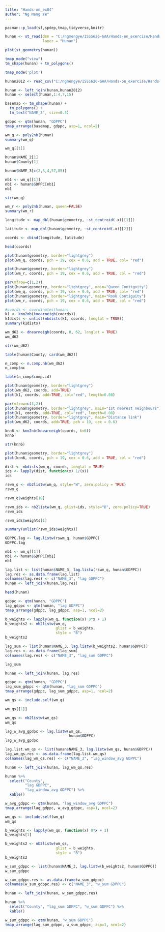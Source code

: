 ```yaml
---
title: "Hands-on_ex04"
author: "Ng Meng Ye"
---
```


```r
pacman::p_load(sf,spdep,tmap,tidyverse,knitr)
```

```r
hunan <- st_read(dsn = "C:/ngmengye/ISSS626-GAA/Hands-on_exercise/Hands-on_ex04/data/geospatial",
                 layer = "Hunan")
```

```r
plot(st_geometry(hunan))
```

```r
tmap_mode("view")
tm_shape(hunan) + tm_polygons()
```

```r
tmap_mode('plot')
```

```r
hunan2012 <- read_csv("C:/ngmengye/ISSS626-GAA/Hands-on_exercise/Hands-on_ex04/data/aspatial/Hunan_2012.csv")
```

```r
hunan <- left_join(hunan,hunan2012)
hunan <- select(hunan,1:4,7,15)
```

```r
basemap <- tm_shape(hunan) +
  tm_polygons() +
  tm_text("NAME_3", size=0.5)

gdppc <- qtm(hunan, "GDPPC")
tmap_arrange(basemap, gdppc, asp=1, ncol=2)
```

```r
wm_q <- poly2nb(hunan)
summary(wm_q)
```

```r
wm_q[[1]]
```

```r
hunan$NAME_2[1]
hunan$County[1]
```

```r
hunan$NAME_3[c(2,3,4,57,85)]
```

```r
nb1 <- wm_q[[1]]
nb1 <- hunan$GDPPC[nb1]
nb1
```

```r
str(wm_q)
```

```r
wm_r <- poly2nb(hunan, queen=FALSE)
summary(wm_r)
```

```r
longitude <- map_dbl(hunan$geometry, ~st_centroid(.x)[[1]])

latitude <- map_dbl(hunan$geometry, ~st_centroid(.x)[[2]])

```

```r
coords <- cbind(longitude, latitude)
```

```r
head(coords)
```

```r
plot(hunan$geometry, border="lightgrey")
plot(wm_q, coords, pch = 19, cex = 0.6, add = TRUE, col= "red")
```

```r
plot(hunan$geometry, border="lightgrey")
plot(wm_r, coords, pch = 19, cex = 0.6, add = TRUE, col = "red")
```

```r
par(mfrow=c(1,2))
plot(hunan$geometry, border="lightgrey", main="Queen Contiguity")
plot(wm_q, coords, pch = 19, cex = 0.6, add = TRUE, col= "red")
plot(hunan$geometry, border="lightgrey", main="Rook Contiguity")
plot(wm_r, coords, pch = 19, cex = 0.6, add = TRUE, col = "red")
```

```r
#coords <- coordinates(hunan)
k1 <- knn2nb(knearneigh(coords))
k1dists <- unlist(nbdists(k1, coords, longlat = TRUE))
summary(k1dists)
```

```r
wm_d62 <- dnearneigh(coords, 0, 62, longlat = TRUE)
wm_d62
```

```r
str(wm_d62)
```

```r
table(hunan$County, card(wm_d62))
```

```r
n_comp <- n.comp.nb(wm_d62)
n_comp$nc
```

```r
table(n_comp$comp.id)
```

```r
plot(hunan$geometry, border="lightgrey")
plot(wm_d62, coords, add=TRUE)
plot(k1, coords, add=TRUE, col="red", length=0.08)
```

```r
par(mfrow=c(1,2))
plot(hunan$geometry, border="lightgrey", main="1st nearest neighbours")
plot(k1, coords, add=TRUE, col="red", length=0.08)
plot(hunan$geometry, border="lightgrey", main="Distance link")
plot(wm_d62, coords, add=TRUE, pch = 19, cex = 0.6)
```

```r
knn6 <- knn2nb(knearneigh(coords, k=6))
knn6
```

```r
str(knn6)
```

```r
plot(hunan$geometry, border="lightgrey")
plot(knn6, coords, pch = 19, cex = 0.6, add = TRUE, col = "red")
```

```r
dist <- nbdists(wm_q, coords, longlat = TRUE)
ids <- lapply(dist, function(x) 1/(x))
ids
```

```r
rswm_q <- nb2listw(wm_q, style="W", zero.policy = TRUE)
rswm_q
```

```r
rswm_q$weights[10]
```

```r
rswm_ids <- nb2listw(wm_q, glist=ids, style="B", zero.policy=TRUE)
rswm_ids
```

```r
rswm_ids$weights[1]
```

```r
summary(unlist(rswm_ids$weights))
```

```r
GDPPC.lag <- lag.listw(rswm_q, hunan$GDPPC)
GDPPC.lag
```

```r
nb1 <- wm_q[[1]]
nb1 <- hunan$GDPPC[nb1]
nb1
```

```r
lag.list <- list(hunan$NAME_3, lag.listw(rswm_q, hunan$GDPPC))
lag.res <- as.data.frame(lag.list)
colnames(lag.res) <- c("NAME_3", "lag GDPPC")
hunan <- left_join(hunan,lag.res)
```

```r
head(hunan)
```

```r
gdppc <- qtm(hunan, "GDPPC")
lag_gdppc <- qtm(hunan, "lag GDPPC")
tmap_arrange(gdppc, lag_gdppc, asp=1, ncol=2)
```

```r
b_weights <- lapply(wm_q, function(x) 0*x + 1)
b_weights2 <- nb2listw(wm_q, 
                       glist = b_weights, 
                       style = "B")
b_weights2
```

```r
lag_sum <- list(hunan$NAME_3, lag.listw(b_weights2, hunan$GDPPC))
lag.res <- as.data.frame(lag_sum)
colnames(lag.res) <- c("NAME_3", "lag_sum GDPPC")
```

```r
lag_sum
```

```r
hunan <- left_join(hunan, lag.res)
```

```r
gdppc <- qtm(hunan, "GDPPC")
lag_sum_gdppc <- qtm(hunan, "lag_sum GDPPC")
tmap_arrange(gdppc, lag_sum_gdppc, asp=1, ncol=2)
```

```r
wm_qs <- include.self(wm_q)
```

```r
wm_qs[[1]]
```

```r
wm_qs <- nb2listw(wm_qs)
wm_qs
```

```r
lag_w_avg_gpdpc <- lag.listw(wm_qs, 
                             hunan$GDPPC)
lag_w_avg_gpdpc
```

```r
lag.list.wm_qs <- list(hunan$NAME_3, lag.listw(wm_qs, hunan$GDPPC))
lag_wm_qs.res <- as.data.frame(lag.list.wm_qs)
colnames(lag_wm_qs.res) <- c("NAME_3", "lag_window_avg GDPPC")
```

```r
hunan <- left_join(hunan, lag_wm_qs.res)
```

```r
hunan %>%
  select("County", 
         "lag GDPPC", 
         "lag_window_avg GDPPC") %>%
  kable()
```

```r
w_avg_gdppc <- qtm(hunan, "lag_window_avg GDPPC")
tmap_arrange(lag_gdppc, w_avg_gdppc, asp=1, ncol=2)
```

```r
wm_qs <- include.self(wm_q)
wm_qs
```

```r
b_weights <- lapply(wm_qs, function(x) 0*x + 1)
b_weights[1]
```

```r
b_weights2 <- nb2listw(wm_qs, 
                       glist = b_weights, 
                       style = "B")
b_weights2
```

```r
w_sum_gdppc <- list(hunan$NAME_3, lag.listw(b_weights2, hunan$GDPPC))
w_sum_gdppc
```

```r
w_sum_gdppc.res <- as.data.frame(w_sum_gdppc)
colnames(w_sum_gdppc.res) <- c("NAME_3", "w_sum GDPPC")
```

```r
hunan <- left_join(hunan, w_sum_gdppc.res)
```

```r
hunan %>%
  select("County", "lag_sum GDPPC", "w_sum GDPPC") %>%
  kable()
```

```r
w_sum_gdppc <- qtm(hunan, "w_sum GDPPC")
tmap_arrange(lag_sum_gdppc, w_sum_gdppc, asp=1, ncol=2)
```
